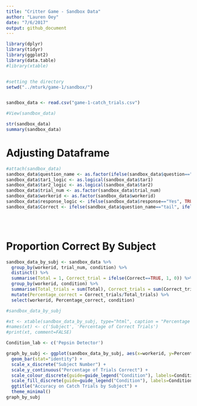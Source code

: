 ```yaml
---
title: "Critter Game - Sandbox Data"
author: "Lauren Oey"
date: "7/6/2017"
output: github_document
---
```


```r
library(dplyr)
library(tidyr)
library(ggplot2)
library(data.table)
#library(xtable)


#setting the directory
setwd("../mturk/game-1/sandbox/")


sandbox_data <- read.csv("game-1-catch_trials.csv")

#View(sandbox_data)

str(sandbox_data)
summary(sandbox_data)

```

# Adjusting Dataframe
```r
#attach(sandbox_data)
sandbox_data$question_name <- as.factor(ifelse(sandbox_data$question=="tar1", "tail", "head"))
sandbox_data$tar1_logic <- as.logical(sandbox_data$tar1)
sandbox_data$tar2_logic <- as.logical(sandbox_data$tar2)
sandbox_data$trial_num <- as.factor(sandbox_data$trial_num)
sandbox_data$workerid <- as.factor(sandbox_data$workerid)
sandbox_data$response_logic <- ifelse(sandbox_data$response=="Yes", TRUE, FALSE)
sandbox_data$Correct <- ifelse(sandbox_data$question_name=="tail", ifelse(sandbox_data$tar1_logic==sandbox_data$response_logic, TRUE, FALSE), ifelse(sandbox_data$tar2_logic==sandbox_data$response_logic, TRUE, FALSE))


  

```

# Proportion Correct By Subject

```r
sandbox_data_by_subj <- sandbox_data %>%
  group_by(workerid, trial_num, condition) %>%
  distinct() %>%
  summarise(Total = 1, Correct_trial = ifelse(Correct==TRUE, 1, 0)) %>%
  group_by(workerid, condition) %>%
  summarise(Total_trials = sum(Total), Correct_trials = sum(Correct_trial)) %>%
  mutate(Percentage_correct = Correct_trials/Total_trials) %>%
  select(workerid, Percentage_correct, condition)

#sandbox_data_by_subj

#xt <- xtable(sandbox_data_by_subj, type="html", caption = "Percentage of correct catch trials per subject.", label = "sandbox_data_by_subj")
#names(xt) <- c('Subject', 'Percentage of Correct Trials')
#print(xt, comment=FALSE)

Condition_lab <- c('Pepsin Detector')

graph_by_subj <- ggplot(sandbox_data_by_subj, aes(x=workerid, y=Percentage_correct, colour=condition, fill=condition)) +
  geom_bar(stat="identity") +
  scale_x_discrete("Subject Number") +
  scale_y_continuous("Percentage of Trials Correct") +
  scale_colour_discrete(guide=guide_legend("Condition"), labels=Condition_lab) +
  scale_fill_discrete(guide=guide_legend("Condition"), labels=Condition_lab) +
  ggtitle("Accuracy on Catch Trials by Subject") +
  theme_minimal()
graph_by_subj


```






